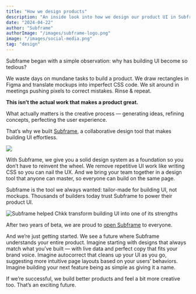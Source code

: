 ```yaml
---
title: "How we design products"
description: "An inside look into how we design our product UI in Subframe"
date: "2024-04-22"
author: "Subframe"
authorImage: "/images/subframe-logo.png"
image: "/images/social-media.png"
tag: "design"
---
```


Subframe began with a simple observation: why has building UI become so tedious?

We waste days on mundane tasks to build a product. We draw rectangles in Figma and translate mockups into imperfect CSS code. We sit around in meetings pushing pixels to correct mistakes. Rinse & repeat.

**This isn’t the actual work that makes a product great.**

What actually matters is the creative process — generating ideas, refining concepts, perfecting the user experience.

That’s why we built [Subframe](https://subframe.com/), a collaborative design tool that makes building UI effortless.

![](/images/blog/subframe-collaboration.png)

With Subframe, we give you a solid design system as a foundation so you don’t have to reinvent the wheel. We remove repetitive UI work like writing CSS so you can nail the UX. And we bring your team together in a design tool that anyone can master, so everyone can build on the same page.

Subframe is the tool we always wanted: tailor-made for building UI, not mockups. Thousands of builders today trust Subframe to power their product UI.

![Subframe helped Chkk transform building UI into one of its strengths](/images/blog/chkk-tweet.png)

After two years of beta, we are proud to [open Subframe](https://subframe.com/) to everyone.

And we’re just getting started. We see a future where Subframe understands your entire product. Imagine starting with designs that always match what you’ve built — with live data and perfect copy that fits your brand voice. Imagine autocorrect that cleans up your UI as you go, suggesting more intuitive page layouts based on your users’ behaviors. Imagine building your next feature being as simple as giving it a name.

If we’re successful, we build better products and feel a bit more creative too. That’s an exciting future.
